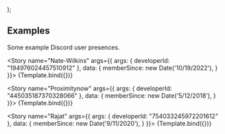 
<Meta title="Examples" component={DiscordPresence} />

  <div style={{ fontSize: '16px' }}>
    <DiscordPresence
      args={{ developerId: args.args.developerId }}
      data={args.data}
    />
  </div>
);

## Examples

Some example Discord user presences.

<Story name="Nate-Wilkins" args={{
  args: {
    developerId: "194976024457510912"
  },
  data: {
    memberSince: new Date('10/19/2022'),
  }
}}>
  {Template.bind({})}
</Story>

<Story name="Proximitynow" args={{
  args: {
    developerId: "445035187370328066"
  },
  data: {
    memberSince: new Date('5/12/2018'),
  }
}}>
  {Template.bind({})}
</Story>

<Story name="Rajat" args={{
  args: {
    developerId: "754033245972201612"
  },
  data: {
    memberSince: new Date('9/11/2020'),
  }
}}>
  {Template.bind({})}
</Story>
